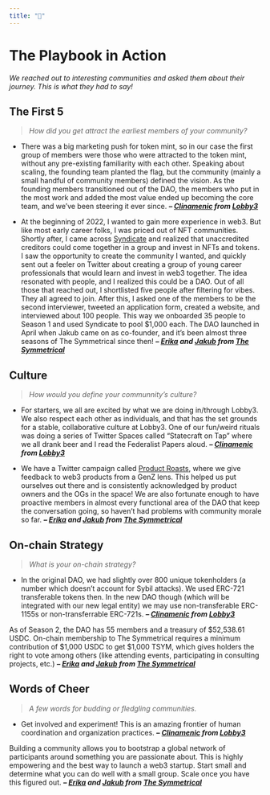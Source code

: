 ```yaml
---
title: "📕"
---
```


# The Playbook in Action {-}
*We reached out to interesting communities and asked them about their journey. This is what they had to say!*

## The First 5 {-}
> *How did you get attract the earliest members of your community?*

- There was a big marketing push for token mint, so in our case the first group of members were those who were attracted to the token mint, without any pre-existing familiarity with each other. Speaking about scaling, the founding team planted the flag, but the community (mainly a small handful of community members) defined the vision. As the founding members transitioned out of the DAO, the members who put in the most work and added the most value ended up becoming the core team, and we've been steering it ever since. ***-- [Clinamenic](https://twitter.com/clinamenic)* *from* *[Lobby3](https://www.lobby3.org/)***

- At the beginning of 2022, I wanted to gain more experience in web3. But like most early career folks, I was priced out of NFT communities. Shortly after, I came across [Syndicate](https://syndicate.io/) and realized that unaccredited creditors could come together in a group and invest in NFTs and tokens.
I saw the opportunity to create the community I wanted, and quickly sent out a feeler on Twitter about creating a group of young career professionals that would learn and invest in web3 together.
The idea resonated with people, and I realized this could be a DAO. Out of all those that reached out, I shortlisted five people after filtering for vibes. They all agreed to join.
After this, I asked one of the members to be the second interviewer, tweeted an application form, created a website, and interviewed about 100 people. This way we onboarded 35 people to Season 1 and used Syndicate to pool $1,000 each. The DAO launched in April when Jakub came on as co-founder, and it’s been almost three seasons of The Symmetrical since then! ***-- [Erika](https://twitter.com/erika_echaniz) and [Jakub](https://twitter.com/jakub_rusiecki)* *from* *[The Symmetrical](https://linktr.ee/thesymmetrical)***

<!--- add your answer here! --->

## Culture {-}
> *How would you define your communnity's culture?*

- For starters, we all are excited by what we are doing in/through Lobby3. We also respect each other as individuals, and that has the set grounds for a stable, collaborative culture at Lobby3. One of our fun/weird rituals was doing a series of Twitter Spaces called "Statecraft on Tap" where we all drank beer and I read the Federalist Papers aloud. ***-- [Clinamenic](https://twitter.com/clinamenic)* *from* *[Lobby3](https://www.lobby3.org/)***

- We have a Twitter campaign called [Product Roasts](https://twitter.com/TheSymmetrical/status/1636028105113337856), where we give feedback to web3 products from a GenZ lens. This helped us put ourselves out there and is consistently acknowledged by product owners and the OGs in the space! We are also fortunate enough to have proactive members in almost every functional area of the DAO that keep the conversation going, so haven't had problems with community morale so far. ***-- [Erika](https://twitter.com/erika_echaniz) and [Jakub](https://twitter.com/jakub_rusiecki)* *from* *[The Symmetrical](https://linktr.ee/thesymmetrical)***

<!--- add your answer here! --->

## On-chain Strategy {-}
> *What is your on-chain strategy?*

- In the original DAO, we had slightly over 800 unique tokenholders (a number which doesn’t account for Sybil attacks). We used ERC-721 transferable tokens then. In the new DAO though (which will be integrated with our new legal entity) we may use non-transferable ERC-1155s or non-transferrable ERC-721s. ***-- [Clinamenic](https://twitter.com/clinamenic)* *from* *[Lobby3](https://www.lobby3.org/)***

As of Season 2, the DAO has 55 members and a treasury of $52,538.61 USDC. On-chain membership to The Symmetrical requires a minimum contribution of $1,000 USDC to get $1,000 TSYM, which gives holders the right to vote among others (like attending events, participating in consulting projects, etc.) ***-- [Erika](https://twitter.com/erika_echaniz) and [Jakub](https://twitter.com/jakub_rusiecki)* *from* *[The Symmetrical](https://linktr.ee/thesymmetrical)***

<!--- add your answer here! --->

## Words of Cheer {-}
> *A few words for budding or fledgling communities.*

- Get involved and experiment! This is an amazing frontier of human coordination and organization practices. ***-- [Clinamenic](https://twitter.com/clinamenic)* *from* *[Lobby3](https://www.lobby3.org/)***

Building a community allows you to bootstrap a global network of participants around something you are passionate about. This is highly empowering and the best way to launch a web3 startup.
Start small and determine what you can do well with a small group. Scale once you have this figured out. ***-- [Erika](https://twitter.com/erika_echaniz) and [Jakub](https://twitter.com/jakub_rusiecki)* *from* *[The Symmetrical](https://linktr.ee/thesymmetrical)***

<!--- add your answer here! --->
